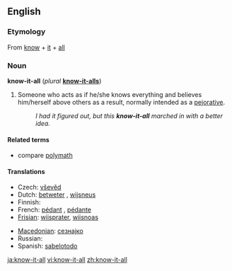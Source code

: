 ==English==

===Etymology===
From [[know]] + [[it]] + [[all]]

===Noun===
'''know-it-all''' (''plural'' '''[[know-it-alls]]''')

# Someone who acts as if he/she knows everything and believes him/herself above others as a result, normally intended as a [[pejorative]].
#: ''I had it figured out, but this '''know-it-all''' marched in with a better idea.''

====Related terms====
* compare [[polymath]]

====Translations====
{{top}}
* Czech: [[vševěd]] {{m}}
* Dutch: [[betweter]] {{m}}, [[wijsneus]] {{m}}
* Finnish: {{t|fi|kaikkitietävä}}
* French: [[pédant]] {{m}}, [[pédante]] {{f}}
* [[Frisian]]: [[wiisprater]], [[wiisnoas]]
{{mid}}
* [[Macedonian]]: [[сезнајко]] {{n}}
* Russian: {{t|ru|всезнайка|m|f|tr=vs'eznájka}}
* Spanish: [[sabelotodo]]
{{bottom}}

[[ja:know-it-all]]
[[vi:know-it-all]]
[[zh:know-it-all]]